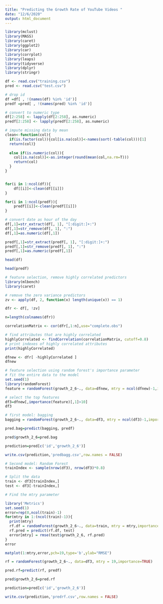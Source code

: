 ```yaml
---
title: "Predicting the Growth Rate of YouTube Videos "
date: "12/6/2020"
output: html_document
---
```


```r
library(mclust)
library(MASS)
library(caret) 
library(ggplot2)
library(car)
library(corrplot)
library(leaps)
library(tidyverse)
library(dplyr)
library(stringr)

```

```r
df <- read.csv("training.csv")
pred <- read.csv("test.csv")
```

```r
# drop id
df =df[ , !(names(df) %in% 'id')]
predf =pred[ , !(names(pred) %in% 'id')]

# convert to numeric type
df[2:258] <- lapply(df[2:258], as.numeric)
predf[2:258] <- lapply(predf[2:258], as.numeric)

# impute missing data by mean
clean<-function(col){
  if(is.factor(col)){col[is.na(col)]<-names(sort(-table(col)))[1]
  return(col)}
  
  else if(is.numeric(col)){
    col[is.na(col)]<-as.integer(round(mean(col,na.rm=T)))
    return(col)
  }
}


for(i in 1:ncol(df)){
    df[[i]]<-clean(df[[i]])
}

for(i in 1:ncol(predf)){
    predf[[i]]<-clean(predf[[i]])
}
```


```r
# convert date as hour of the day
df[,1]=str_extract(df[, 1], "[:digit:]+:")
df[,1]=str_remove(df[, 1], ":")
df[,1]=as.numeric(df[,1])

predf[,1]=str_extract(predf[, 1], "[:digit:]+:")
predf[,1]=str_remove(predf[, 1], ":")
predf[,1]=as.numeric(predf[,1])
```


```r
head(df)
```

```r
head(predf)
```



```r
# feature selection, remove highly correlated predictors 
library(mlbench)
library(caret) 

# remove the zero variance predictors
zv <- apply(df, 2, function(x) length(unique(x)) == 1)

dfr <- df[, !zv]

n=length(colnames(dfr))

correlationMatrix <- cor(dfr[,1:n],use="complete.obs")

# find attributes that are highly correlated
highlyCorrelated <- findCorrelation(correlationMatrix, cutoff=0.8)
# print indexes of highly correlated attributes
print(highlyCorrelated)

```


```r
dfnew <- dfr[ -highlyCorrelated ]
dfnew
```


```r
# feature selection using random forest's importance parameter
# fit the entire data to the model
set.seed(1)
library(randomForest)
feature = randomForest(growth_2_6~., data=dfnew, mtry = ncol(dfnew)-1,importance=TRUE)

```


```r
# select the top features
df3=dfnew[,importance(feature)[,1]>10]
df3
```





```r
# first model: bagging 
bagging = randomForest(growth_2_6~., data=df3, mtry = ncol(df3)-1,importance=TRUE)
```


```r
pred.bag=predict(bagging, predf)
```

```r
pred$growth_2_6=pred.bag
```


```r
prediction=pred[c('id','growth_2_6')]
```

```r
write.csv(prediction,'predbagg.csv',row.names = FALSE)
```





```r
# Second model: Random Forest
trainIndex <- sample(nrow(df3), nrow(df3)*0.8)

# Split the data 
train <- df3[trainIndex,]
test <- df3[-trainIndex,]
```


```r
# Find the mtry parameter 

library('Metrics')
set.seed(1)
error=rep(0,ncol(train)-1)
for(mtry in 1:(ncol(train)-1)){
  print(mtry)
  rf.df = randomForest(growth_2_6~., data=train, mtry = mtry,importance=TRUE)
  rf.pred = predict(rf.df, test)
  error[mtry] = rmse(test$growth_2_6, rf.pred)
}
error
```

```r
matplot(1:mtry,error,pch=19,type='b',ylab="RMSE")
```

```r
rf = randomForest(growth_2_6~., data=df3, mtry = 19,importance=TRUE)
```


```r
pred.rf=predict(rf, predf)
```

```r
pred$growth_2_6=pred.rf
```


```r
prediction=pred[c('id','growth_2_6')]
```

```r
write.csv(prediction,'predrf.csv',row.names = FALSE)
```


